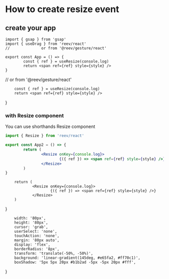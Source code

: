 # How to create resize event

## create your app

```tsx
import { gsap } from 'gsap'
import { useDrag } from 'reev/react'
//              or from '@reev/gesture/react'

export const App = () => {
        const { ref } = useResize(console.log)
        return <span ref={ref} style={style} />
}
```

//                or from '@reev/gesture/react'


        const { ref } = useResize(console.log)
        return <span ref={ref} style={style} />
}

<App />

### with Resize component

You can use shorthands Resize component

```jsx
import { Resize } from 'reev/react'

export const App2 = () => {
        return (
                <Resize onKey={console.log}>
                        {({ ref }) => <span ref={ref} style={style} />}
                </Resize>
        )
}
```


        return (
                <Resize onKey={console.log}>
                        {({ ref }) => <span ref={ref} style={style} />}
                </Resize>
        )
}

<App2 />

        width: '80px',
        height: '80px',
        cursor: 'grab',
        userSelect: 'none',
        touchAction: 'none',
        margin: '80px auto',
        display: 'flex',
        borderRadius: '8px',
        transform: 'translate(-50%, -50%)',
        background: 'linear-gradient(145deg, #e65fa2, #ff70c1)',
        boxShadow: '5px 5px 20px #b1b2ad -5px -5px 20px #fff',
}
